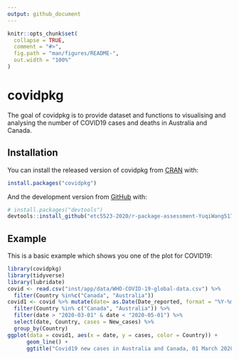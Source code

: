 ```yaml
---
output: github_document
---
```


<!-- README.md is generated from README.Rmd. Please edit that file -->

```r
knitr::opts_chunk$set(
  collapse = TRUE,
  comment = "#>",
  fig.path = "man/figures/README-",
  out.width = "100%"
)
```

# covidpkg

<!-- badges: start -->
<!-- badges: end -->

The goal of covidpkg is to provide dataset and functions to visualising and analysing the number of COVID19 cases
 and deaths in Australia and Canada.

## Installation

You can install the released version of covidpkg from [CRAN](https://CRAN.R-project.org) with:

``` r
install.packages("covidpkg")
```

And the development version from [GitHub](https://github.com/) with:

``` r
# install.packages("devtools")
devtools::install_github("etc5523-2020/r-package-assessment-YuqiWang517")
```
## Example

This is a basic example which shows you one of the plot for COVID19:

```r
library(covidpkg)
library(tidyverse)
library(lubridate)
covid <- read.csv("inst/app/data/WHO-COVID-19-global-data.csv") %>%
  filter(Country %in%c("Canada", "Australia"))
covid1 <- covid %>% mutate(date= as.Date(Date_reported, format = "%Y-%m-%d")) %>%
  filter(Country %in% c("Canada", "Australia")) %>%
  filter(date > "2020-03-01" & date < "2020-05-01") %>%
  select(date, Country, cases = New_cases) %>%
  group_by(Country)
ggplot(data = covid1, aes(x = date, y = cases, color = Country)) +
      geom_line() +
      ggtitle("Covid19 new cases in Australia and Canada, 01 March 2020 - 01 May 2020") 
```


